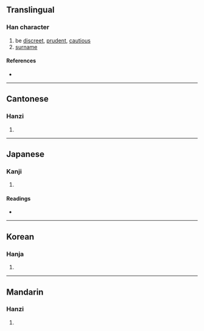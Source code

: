 {{character info/new}}
==Translingual==

===Han character===
{{Han char|rn=19|rad=力|as=06|sn=8|four=44627|canj=GRKS|ids=⿰吉力}}

# be [[discreet]], [[prudent]], [[cautious]]
# [[surname]]

====References====
* {{Han ref|kx=0147.160|dkj=02338|dj=0331.240|hdz=10369.110|uh=52BC|ud=21180|bh=CBD5|bd=52181}}

----

==Cantonese==

===Hanzi===
{{yue-hanzi|jyut=kit3|y=kit3}}

# {{rfdef|yue|sort=力06}}

----

==Japanese==

===Kanji===
{{ja-kanji|grade=|rs=力06}}

# {{rfdef|ja|sort=力06}}

====Readings====
* {{ja-readings
|goon=けち
|kanon=かつ
|kun=かた-い, つつ-しむ, つと-める}}

----

==Korean==

===Hanja===
{{ko-hanja|hangeul=할|rv=hal|mr=hal}}

# {{rfdef|ko|sort=力06}}

----

==Mandarin==

===Hanzi===
{{cmn-hanzi|pin=[[jié]] ([[jie2]])|wg=chieh<sup>2</sup>}}

# {{rfdef|cmn|sort=力06}}